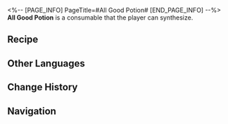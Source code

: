 <%-- [PAGE_INFO]
PageTitle=#All Good Potion#
[END_PAGE_INFO] --%>
{{Consumable Infobox
|id          = 402017
|image       = Item All Good Potion.png{{subst:void|<!--$UPLOAD:<<SpriteOutput/ItemFigures/402017.png>-<Item All Good Potion.png>-<Consumable Icons>>-->}}
|type        = Restorative Consumables
|rarity      = 3
|effect      = Upon use, immediately regenerates 50% of Max Energy for a single ally.
|description = A surprise side product obtained during the Department of Implement Arts' experiments. Research has proven it to be harmless to humans. Most researchers indicate they "feel all good" after using this liquid, therefore giving this item the non-official name of "All Good Potion."
|effectType  = 
|effectType2 = 
|effectType3 = 
|recipe      = {{cx|Source missing}}
|source1     = [[Omni-Synthesizer]]
|source2     = 
|source3     = 
}}
{{Description|''"Note: Caution! Side effects from this liquid remains unknown!"''}}
'''All Good Potion''' is a consumable that the player can synthesize.

==Recipe==
{{Recipe
|type              = Synthesis
|group             = Consumable
|Metal             = 2
|Basic Ingredients = 4
|Protein Rice      = 4
|sort              = Metal;Basic Ingredients;Protein Rice
}}

==Other Languages==
{{Other Languages
|en   = All Good Potion
|zhs  = 你好剂
|zht  = 你好劑
|ja   = 快滴
|ko   = 짱짱 포션
|es   = Poción sientebien
|fr   = Potion tout-va-bien
|ru   = Препарат «Приятель»
|th   = All Good Potion
|vi   = Thuốc Ổn Áp
|de   = Alles-Gute-Trank
|id   = All Good Potion
|pt   = Poção Numa Boa
}}

==Change History==
{{Change History|1.1}}

==Navigation==
{{Consumable Navbox}}